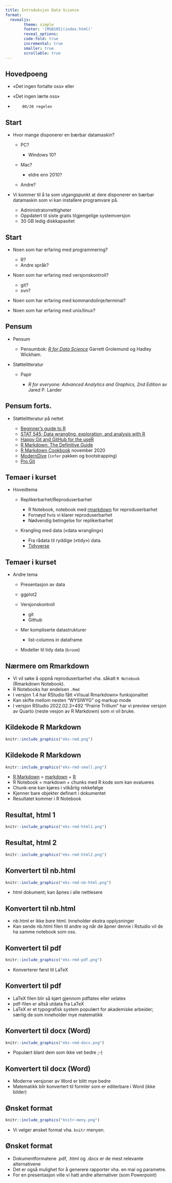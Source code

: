 ```yaml
---
title: Introduksjon Data Science
format:
  revealjs:
        theme: simple
        footer: '[MSB105](index.html)'
        reveal_options:
        code-fold: true
        incremental: true
        smaller: true
        scrollable: true
---
```


## Hovedpoeng

-   «Det ingen fortalte oss» eller

-   «Det ingen lærte oss»

-   

            80/20 regelen

## Start

-   Hvor mange disponerer en bærbar datamaskin?

    -   PC?

        -   Windows 10?

    -   Mac?

        -   eldre enn 2010?

    -   Andre?

-   Vi kommer til å ta som utgangspunkt at dere disponerer en bærbar datamaskin som vi kan installere programvare på.

    -   Administratorrettigheter
    -   Oppdatert til siste gratis tilgjengelige systemversjon
    -   30 GB ledig diskkapasitet

## Start

-   Noen som har erfaring med programmering?

    -   R?
    -   Andre språk?

-   Noen som har erfaring med versjonskontroll?

    -   git?
    -   svn?

-   Noen som har erfaring med kommandolinje/terminal?

-   Noen som har erfaring med unix/linux?

## Pensum

-   Pensum

    -   Pensumbok: [*R for Data Science*](https://r4ds.had.co.nz){target="blank"} Garrett Grolemund og Hadley Wickham.

-   Støttelitteratur

    -   Papir

        -   *R for everyone: Advanced Analytics and Graphics, 2nd Edition* av Jared P. Lander

## Pensum forts.

-   Støttelitteratur på nettet

    -   [Beginner's guide to R](https://www.computerworld.com/article/2497143/business-intelligence-beginner-s-guide-to-r-introduction.html)
    -   [STAT 545; Data wrangling, exploration, and analysis with R](https://stat545.com/index.html)
    -   [Happy Git and GitHub for the useR](https://happygitwithr.com)
    -   [R Markdown: The Definitive Guide](https://bookdown.org/yihui/rmarkdown/)
    -   [R Markdown Cookbook](https://bookdown.org/yihui/rmarkdown-cookbook/) november 2020
    -   [ModernDive](https://moderndive.com/index.html) (`infer` pakken og bootstrapping)
    -   [Pro Git](https://git-scm.com/book/en/v2)

## Temaer i kurset

-   Hovedtema

    -   Replikerbarhet/Reproduserbarhet

        -   R Notebook, notebook med [rmarkdown](https://rmarkdown.rstudio.com) for reproduserbarhet
        -   Fornøyd hvis vi klarer reproduserbarhet
        -   Nødvendig betingelse for replikerbarhet

    -   Krangling med data («data wrangling»)

        -   Fra rådata til ryddige («tidy») data.
        -   [Tidyverse](https://www.tidyverse.org)

## Temaer i kurset

-   Andre tema

    -   Presentasjon av data

    -   ggplot2

    -   Versjonskontroll

        -   git
        -   Github

    -   Mer kompliserte datastrukturer

        -   list-columns in dataframe

    -   Modeller til tidy data (`broom`)

## Nærmere om Rmarkdown

-   Vi vil søke å oppnå reproduserbarhet vha. såkalt `R Notebook` (Rmarkdown Notebook).
-   R Notebooks har endelsen `.Rmd`
-   I versjon 1.4 har RStudio fått «Visual Rmarkdown» funksjonalitet
-   Kan skifte mellom nesten "WYSIWYG" og markup mode
-   I versjon RStudio 2022.02.3+492 "Prairie Trillium" har vi preview versjon av Quarto (neste vesjon av R Markdown) som vi vil bruke.

## Kildekode R Markdown

```r
knitr::include_graphics("eks-rmd.png")
```

## Kildekode R Markdown

```r
knitr::include_graphics("eks-rmd-small.png")
```

-   [R Markdown](https://kbroman.org/knitr_knutshell/pages/Rmarkdown.html) = [markdown](https://kbroman.org/knitr_knutshell/pages/markdown.html) + [R](https://www.computerworld.com/article/2497143/business-intelligence-beginner-s-guide-to-r-introduction.html)
-   R Notebook = markdown + chunks med R kode som kan evalueres
-   Chunk-ene kan kjøres i vilkårlig rekkefølge
-   Kjenner bare objekter definert i dokumentet
-   Resultatet kommer i R Notebook

## Resultat, html 1

```r
knitr::include_graphics("eks-rmd-html1.png")
```

## Resultat, html 2

```r
knitr::include_graphics("eks-rmd-html2.png")
```

## Konvertert til nb.html

```r
knitr::include_graphics("eks-rmd-nb-html.png")
```

-   html dokument; kan åpnes i alle nettlesere

## Konvertert til nb.html

-   nb.html er ikke *bare* html. Inneholder ekstra opplysninger
-   Kan sende nb.html filen til andre og når de åpner denne i Rstudio vil de ha samme notebook som oss.

## Konvertert til pdf

```r
knitr::include_graphics("eks-rmd-pdf.png")
```

-   Konverterer først til LaTeX

## Konvertert til pdf

-   LaTeX filen blir så kjørt gjennom pdflatex eller xelatex
-   pdf-filen er altså utdata fra LaTeX
-   LaTeX er et typografisk system populært for akademiske arbeider; særlig de som inneholder mye matematikk

## Konvertert til docx (Word)

```r
knitr::include_graphics("eks-rmd-docx.png")
```

-   Populært blant dem som ikke vet bedre ;-)

## Konvertert til docx (Word)

-   Moderne versjoner av Word er blitt mye bedre
-   Matematikk blir konvertert til formler som er editerbare i Word (ikke bilder)

## Ønsket format

```r
knitr::include_graphics("knitr-meny.png")
```

-   Vi velger ønsket format vha. `knitr` menyen.

## Ønsket format

-   Dokumentformatene .pdf, .html og .docx er de mest relevante alternativene
-   Det er også mulighet for å generere rapporter vha. en mal og parametre.
-   For en presentasjon ville vi hatt andre alternativer (som Powerpoint)
